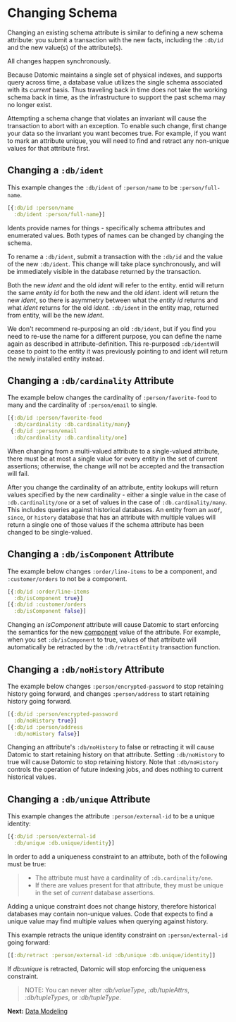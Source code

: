 Changing Schema
===============

Changing an existing schema attribute is similar to defining a new schema attribute: you submit a transaction with the new facts, including the `:db/id` and the new value(s) of the attribute(s).

All changes happen synchronously.

Because Datomic maintains a single set of physical indexes, and supports query across time, a database value utilizes the single schema associated with its *current* basis. Thus traveling back in time does not take the working schema back in time, as the infrastructure to support the past schema may no longer exist.

Attempting a schema change that violates an invariant will cause the transaction to abort with an exception. To enable such change, first change your data so the invariant you want becomes true. For example, if you want to mark an attribute unique, you will need to find and retract any non-unique values for that attribute first.

Changing a `:db/ident`
----------------------

This example changes the `:db/ident` of `:person/name` to be `:person/full-name`.

```clojure
[{:db/id :person/name
  :db/ident :person/full-name}]
```



Idents provide names for things - specifically schema attributes and enumerated values. Both types of names can be changed by changing the schema.

To rename a `:db/ident`, submit a transaction with the `:db/id` and the value of the new `:db/ident`. This change will take place synchronously, and will be immediately visible in the database returned by the transaction.

Both the new *ident* and the old *ident* will refer to the entity. entid will return the same *entity id* for both the new and the old *ident*. ident will return the new *ident*, so there is asymmetry between what the *entity id* returns and what *ident* returns for the old *ident*. `:db/ident` in the entity map, returned from entity, will be the new *ident*.

We don't recommend re-purposing an old `:db/ident`, but if you find you need to re-use the name for a different purpose, you can define the name again as described in attribute-definition. This re-purposed `:db/ident`will cease to point to the entity it was previously pointing to and ident will return the newly installed entity instead.





Changing a `:db/cardinality` Attribute
--------------------------------------

The example below changes the cardinality of `:person/favorite-food` to many and the cardinality of `:person/email` to single.

```clojure
[{:db/id :person/favorite-food
  :db/cardinality :db.cardinality/many}
 {:db/id :person/email
  :db/cardinality :db.cardinality/one]
```



When changing from a multi-valued attribute to a single-valued attribute, there must be at most a single value for every entity in the set of current assertions; otherwise, the change will not be accepted and the transaction will fail.

After you change the cardinality of an attribute, entity lookups will return values specified by the new cardinality - either a single value in the case of `:db.cardinality/one` or a set of values in the case of `:db.cardinality/many`. This includes queries against historical databases. An entity from an `asOf`, `since`, or `history` database that has an attribute with multiple values will return a single one of those values if the schema attribute has been changed to be single-valued.





Changing a `:db/isComponent` Attribute
--------------------------------------

The example below changes `:order/line-items` to be a component, and `:customer/orders` to not be a component.

```clojure
[{:db/id :order/line-items
  :db/isComponent true}]
[{:db/id :customer/orders
  :db/isComponent false}]
```



Changing an *isComponent* attribute will cause Datomic to start enforcing the semantics for the new [component](http://blog.datomic.com/2013/06/component-entities.html) value of the attribute. For example, when you set `:db/isComponent` to true, values of that attribute will automatically be retracted by the `:db/retractEntity` transaction function.





Changing a `:db/noHistory` Attribute
------------------------------------

The example below changes `:person/encrypted-password` to stop retaining history going forward, and changes `:person/address` to start retaining history going forward.

```clojure
[{:db/id :person/encrypted-password
  :db/noHistory true}]
[{:db/id :person/address
  :db/noHistory false}]
```



Changing an attribute's `:db/noHistory` to false or retracting it will cause Datomic to start retaining history on that attribute. Setting `:db/noHistory` to true will cause Datomic to stop retaining history. Note that `:db/noHistory` controls the operation of future indexing jobs, and does nothing to current historical values.





Changing a `:db/unique` Attribute
---------------------------------

This example changes the attribute `:person/external-id` to be a unique identity:

```clojure
[{:db/id :person/external-id
  :db/unique :db.unique/identity}] 
```



In order to add a uniqueness constraint to an attribute, both of the following must be true:

> - The attribute must have a cardinality of `:db.cardinality/one`.
> - If there are values present for that attribute, they must be unique in the set of *current* database assertions.

Adding a unique constraint does not change history, therefore historical databases may contain non-unique values. Code that expects to find a unique value may find multiple values when querying against history.

This example retracts the unique identity constraint on `:person/external-id` going forward:

```clojure
[[:db/retract :person/external-id :db/unique :db.unique/identity]]
```



If *db:unique* is retracted, Datomic will stop enforcing the uniqueness constraint.

> NOTE: You can never alter *:db/valueType*, *:db/tupleAttrs*, *:db/tupleTypes*, or *:db/tupleType*.

**Next:** [Data Modeling](schema-modeling.html)